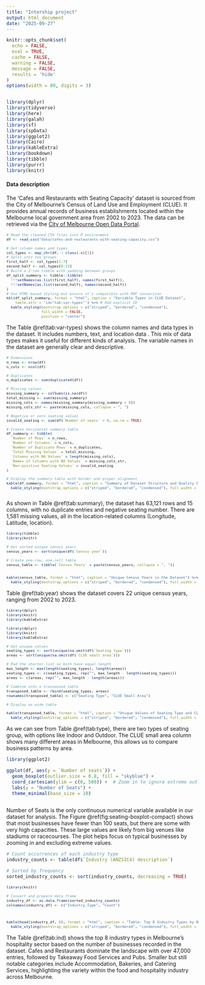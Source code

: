 ```yaml
---
title: "Intership project"
output: html_document
date: "2025-09-27"
---
```





```r
knitr::opts_chunk$set(
  echo = FALSE,        
  eval = TRUE,         
  cache = FALSE,
  warning = FALSE,     
  message = FALSE,    
  results = 'hide'     
)
options(width = 80, digits = 3)


library(dplyr)
library(tidyverse)
library(here)
library(galah)
library(sf)
library(spData)
library(ggplot2)
library(Cairo)
library(kableExtra)
library(bookdown)
library(tibble)
library(purrr)
library(knitr)

```





#### Data description

The ‘Cafes and Restaurants with Seating Capacity’ dataset is sourced from the City of Melbourne’s Census of Land Use and Employment (CLUE). It provides annual records of business establishments located within the Melbourne local government area from 2002 to 2023. The data can be retrieved via the [City of Melbourne Open Data Portal](https://data.melbourne.vic.gov.au/explore/dataset/cafes-and-restaurants-with-seating-capacity/information).


<div style="font-size: 80%;">
```r
# Read the cleaned CSV files into R environment
df <- read_csv("data/cafes-and-restaurants-with-seating-capacity.csv")

# Get column names and types
col_types <- map_chr(df, ~ class(.x)[1])
# Split into two groups
first_half <- col_types[1:7]
second_half <- col_types[8:15]
# Build a 2-row tibble with padding between groups
df_split_summary <- tibble::tibble(
  !!!setNames(as.list(first_half), names(first_half)),
  !!!setNames(as.list(second_half), names(second_half))
)
# Use HTML-based styling but ensure it's compatible with PDF conversion
kbl(df_split_summary, format = "html", caption = "Variable Types in CLUE Dataset", 
    table.attr = 'id="tab:var-types"') %>% # Add explicit ID
  kable_styling(bootstrap_options = c("striped", "bordered", "condensed"), 
                full_width = FALSE, 
                position = "center")
```
</div>


The Table \@ref(tab:var-types) shows the column names and data types in the dataset. It includes numbers, text, and location data . This mix of data types makes it useful for different kinds of analysis. The variable names in the dataset are generally clear and descriptive.






<div style="font-size: 80%;">
```r


# Dimensions
n_rows <- nrow(df)
n_cols <- ncol(df)

# Duplicates
n_duplicates <- sum(duplicated(df))

# Missing values
missing_summary <- colSums(is.na(df))
total_missing <- sum(missing_summary)
missing_cols <- names(missing_summary[missing_summary > 0])
missing_cols_str <- paste(missing_cols, collapse = ", ")

# Negative or zero seating values
invalid_seating <- sum(df$`Number of seats` < 0, na.rm = TRUE)

# Create horizontal summary table
df_summary <- tibble(
  `Number of Rows` = n_rows,
  `Number of Columns` = n_cols,
  `Number of Duplicate Rows` = n_duplicates,
  `Total Missing Values` = total_missing,
  `Columns with NA Values` = length(missing_cols),
  `Names of Columns with NA Values` = missing_cols_str,
  `Non-positive Seating Values` = invalid_seating
)

# Display the summary table with border and proper alignment
kable(df_summary, format = "html", caption = "Summary of Dataset Structure and Quality Checks") %>%
  kable_styling(bootstrap_options = c("striped", "bordered", "condensed"), full_width = F, position = "center")



```
</div>





As shown in Table \@ref(tab:summary), the dataset has 63,121 rows and 15 columns, with no duplicate entries and negative seating number. There are 1,581 missing values, all in the location-related columns (Longitude, Latitude, location). 


<div style="font-size: 80%;">
```r

library(tibble)
library(knitr)

# Get sorted unique census years
census_years <- sort(unique(df$`Census year`))

# Create one-row, one-cell table
census_table <- tibble(`Census Years` = paste(census_years, collapse = ", "))


kable(census_table, format = "html", caption = "Unique Census Years in the Dataset") %>%
  kable_styling(bootstrap_options = c("striped", "bordered", "condensed"), full_width = F)

```
</div>

Table \@ref(tab:year) shows the dataset covers 22 unique census years, ranging from 2002 to 2023. 


<div style="font-size: 80%;">
```r
library(dplyr)
library(knitr)
library(kableExtra)

library(dplyr)
library(knitr)
library(kableExtra)

# Get unique values
seating_types <- sort(unique(na.omit(df$`Seating type`)))
areas <- sort(unique(na.omit(df$`CLUE small area`)))

# Pad the shorter list so both have equal length
max_length <- max(length(seating_types), length(areas))
seating_types <- c(seating_types, rep("", max_length - length(seating_types)))
areas <- c(areas, rep("", max_length - length(areas)))

# Combine into a transposed table
transposed_table <- rbind(seating_types, areas)
rownames(transposed_table) <- c("Seating Type", "CLUE Small Area")

# Display as wide table

kable(transposed_table, format = "html", caption = "Unique Values of Seating Type and CLUE Small Area") %>%
  kable_styling(bootstrap_options = c("striped", "bordered", "condensed"), full_width = F, position = "center")

```
</div>


As we can see from Table \@ref(tab:type), there are two types of seating group, with options like Indoor and Outdoor. The CLUE small area column shows many different areas in Melbourne, this allows us to compare business patterns by area.



```r


library(ggplot2)

ggplot(df, aes(y = `Number of seats`)) +
  geom_boxplot(outlier.size = 0.8, fill = "skyblue") +
  coord_cartesian(ylim = c(0, 500)) +  # Zoom in to ignore extreme outliers
  labs(y = "Number of Seats") +
  theme_minimal(base_size = 10)



```

Number of Seats is the only continuous numerical variable available in our dataset for analysis. The Figure \@ref(fig:seating-boxplot-compact) shows that most businesses have fewer than 100 seats, but there are some with very high capacities. These large values are likely from big venues like stadiums or racecourses. The plot helps focus on typical businesses by zooming in and excluding extreme values.


```r


# Count occurrences of each industry type
industry_counts <- table(df$`Industry (ANZSIC4) description`)

# Sorted by frequency
sorted_industry_counts <- sort(industry_counts, decreasing = TRUE)


```




<div style="font-size: 80%;">
```r
library(knitr)

# Convert and prepare data frame
industry_df <- as.data.frame(sorted_industry_counts)
colnames(industry_df) <- c("Industry_Type", "Count")



kable(head(industry_df, 8), format = "html", caption = "Table: Top 8 Industry Types by Number of Businesses") %>%
  kable_styling(bootstrap_options = c("striped", "bordered", "condensed"), full_width = F, position = "center")

```
</div>

The Table \@ref(tab:ind) shows the top 8 industry types in Melbourne’s hospitality sector based on the number of businesses recorded in the dataset. Cafes and Restaurants dominate the landscape with over 47,000 entries, followed by Takeaway Food Services and Pubs. Smaller but still notable categories include Accommodation, Bakeries, and Catering Services, highlighting the variety within the food and hospitality industry across Melbourne.

